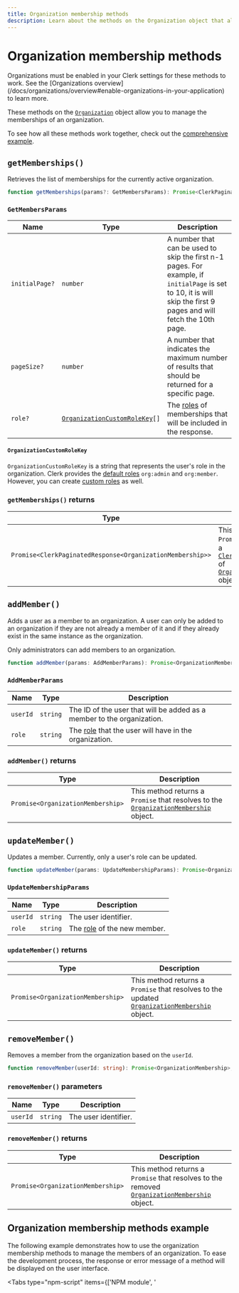 ```yaml
---
title: Organization membership methods
description: Learn about the methods on the Organization object that allow you to manage the members of an organization.
---
```


# Organization membership methods

<Callout type="warning">
  Organizations must be enabled in your Clerk settings for these methods to work. See the [Organizations overview](/docs/organizations/overview#enable-organizations-in-your-application) to learn more.
</Callout>

These methods on the [`Organization`](/docs/references/javascript/organization/organization) object allow you to manage the memberships of an organization.

To see how all these methods work together, check out the [comprehensive example](#organization-membership-methods-example).

## `getMemberships()`

Retrieves the list of memberships for the currently active organization.

```typescript
function getMemberships(params?: GetMembersParams): Promise<ClerkPaginatedResponse<OrganizationMembership>>;
```

### `GetMembersParams`

| Name | Type | Description |
| --- | --- | --- |
| `initialPage?` | `number` | A number that can be used to skip the first n-1 pages. For example, if `initialPage` is set to 10, it is will skip the first 9 pages and will fetch the 10th page. |
| `pageSize?` | `number` | A number that indicates the maximum number of results that should be returned for a specific page. |
| `role?` | <code>[OrganizationCustomRoleKey](#organization-custom-role-key)[]</code> | The [roles](/docs/organizations/roles-permissions) of memberships that will be included in the response. |

#### `OrganizationCustomRoleKey`

`OrganizationCustomRoleKey` is a string that represents the user's role in the organization. Clerk provides the [default roles](/docs/organizations/roles-permissions#default-roles) `org:admin` and `org:member`. However, you can create [custom roles](/docs/organizations/create-roles-permissions) as well.

### `getMemberships()` returns

| Type | Description |
| --- | --- |
| `Promise<ClerkPaginatedResponse<OrganizationMembership>>` | This method returns a `Promise` that resolves to a [`ClerkPaginatedResponse`][pag-ref] of [`OrganizationMembership`][org-mem-ref] objects. |

## `addMember()`

Adds a user as a member to an organization. A user can only be added to an organization if they are not already a member of it and if they already exist in the same instance as the organization.

Only administrators can add members to an organization.

```typescript
function addMember(params: AddMemberParams): Promise<OrganizationMembership>;
```

### `AddMemberParams`

| Name | Type | Description |
| --- | --- | --- |
| `userId` | `string` | The ID of the user that will be added as a member to the organization. |
| `role` | `string` | The [role](/docs/organizations/roles-permissions) that the user will have in the organization. |

### `addMember()` returns

| Type | Description |
| --- | --- |
| `Promise<OrganizationMembership>` | This method returns a `Promise` that resolves to the [`OrganizationMembership`][org-mem-ref] object. |

## `updateMember()`

Updates a member. Currently, only a user's role can be updated.

```typescript
function updateMember(params: UpdateMembershipParams): Promise<OrganizationMembership>;
```

### `UpdateMembershipParams`

| Name | Type | Description |
| --- | --- | --- |
| `userId` | `string` | The user identifier. |
| `role` | `string` | The [role](/docs/organizations/roles-permissions) of the new member. |

### `updateMember()` returns

| Type | Description |
| --- | --- |
| `Promise<OrganizationMembership>` | This method returns a `Promise` that resolves to the updated [`OrganizationMembership`][org-mem-ref] object. |

## `removeMember()`

Removes a member from the organization based on the `userId`.

```typescript
function removeMember(userId: string): Promise<OrganizationMembership>;
```

### `removeMember()` parameters

| Name | Type | Description |
| --- | --- | --- |
| `userId` | `string` | The user identifier. |

### `removeMember()` returns

| Type | Description |
| --- | --- |
| `Promise<OrganizationMembership>` | This method returns a `Promise` that resolves to the removed [`OrganizationMembership`][org-mem-ref] object. |

## Organization membership methods example

The following example demonstrates how to use the organization membership methods to manage the members of an organization. To ease the development process, the response or error message of a method will be displayed on the user interface.

<InjectKeys>

<Tabs type="npm-script" items={['NPM module', '<script>']}>
  <Tab>
  For the following example, your HTML file should look like this:

  ```html filename="index.html"
  <!doctype html>
  <html lang="en">
    <head>
      <meta charset="UTF-8" />
      <link rel="icon" type="image/svg+xml" href="/vite.svg" />
      <meta name="viewport" content="width=device-width, initial-scale=1.0" />
      <title>Clerk + JavaScript App</title>
      <style>
        /* Style for the table */
        table {
          border-collapse: collapse; /* Collapse borders into a single border */
          border: 1px solid black; /* Border for the entire table */
        }

        /* Style for table cells */
        td,
        th {
          border: 1px solid black; /* Border for each cell */
          padding: 2px; /* Optional: Add padding to cells */
        }
      </style>
    </head>
    <body>
      <div id="app"></div>

      <p id="error-container" hidden>
        Error:
        <span id="error-message"></span>
      </p>

      <h2>Memberships List</h2>
      <table id="memberships_table">
        <thead>
          <tr>
            <th>User ID</th>
            <th>Identifier</th>
            <th>Role</th>
            <th id="update-role-head" hidden>Update role</th>
            <th id="remove-member-head" hidden>Remove member</th>
          </tr>
        </thead>
        <tbody id="memberships_table_body"></tbody>
      </table>

      <div id="add-member-container">
        <h2>Add member</h2>
        <input id="member-user-id" placeholder="Enter member's user ID" />
        <button id="add-member">Add member</button>
      </div>

      <h2>Response:</p>
      <pre id="response"></pre>

      <script type="module" src="/main.js"></script>
    </body>
  </html>
  ```

  And your JavaScript file should look like this:

  ```js filename="main.js" {13,41,60,79}
  import Clerk from '@clerk/clerk-js';

  // Initialize Clerk with your Clerk publishable key
  const clerk = new Clerk('{{pub_key}}');
  await clerk.load();

  if (clerk.user) {
    // Check for an active organization
    if (clerk.organization) {
      // Render list of organization memberships
      async function renderMemberships(organization, isAdmin) {
        try {
          const memberships = await organization.getMemberships();
          console.log(`getMemberships:`, memberships);

          memberships.map((membership) => {
            const membershipTable = document.getElementById("memberships_table");
            const row = membershipTable.insertRow();
            row.insertCell().textContent = membership.publicUserData.userId;
            row.insertCell().textContent = membership.publicUserData.identifier;
            row.insertCell().textContent = membership.role;

            // Add administrative actions:
            // Add and remove a member, and update a member's role.
            if (isAdmin) {
              // Show add, update, remove member buttons
              document.getElementById("add-member-container").removeAttribute("hidden");
              document.getElementById("update-role-head").removeAttribute("hidden");
              document.getElementById("remove-member-head").removeAttribute("hidden");

              // Get the user ID of the member
              const userId = membership.publicUserData.userId;

              // Update a member's role
              const updateBtn = document.createElement("button");
              updateBtn.textContent = "Change role";
              updateBtn.addEventListener("click", async function (e) {
                e.preventDefault();
                const role =
                  membership.role === "org:admin" ? "org:member" : "org:admin";
                await organization.updateMember({ userId, role })
                  .then((res) => {
                    document.getElementById("response").innerHTML =
                      JSON.stringify(res);
                  })
                  .catch((error) => {
                    document.getElementById("error-container").removeAttribute("hidden");
                    document.getElementById("error-message").innerHTML =
                      error.errors[0].longMessage;
                    console.log("An error occurred:", error.errors);
                  });
              });
              row.insertCell().appendChild(updateBtn);

              // Remove a member
              const removeBtn = document.createElement("button");
              removeBtn.textContent = "Remove";
              removeBtn.addEventListener("click", async function (e) {
                e.preventDefault();
                await organization.removeMember(userId)
                  .then((res) => {
                    document.getElementById("response").innerHTML =
                      JSON.stringify(res);
                  })
                  .catch((error) => {
                    document.getElementById("error-container").removeAttribute("hidden");
                    document.getElementById("error-message").innerHTML =
                      error.errors[0].longMessage;
                    console.log("An error occurred:", error.errors);
                  });
              });
              row.insertCell().appendChild(removeBtn);

              // Add a new member to the organization
              document.getElementById("add-member")
                .addEventListener("click", () => {
                  const userId = document.getElementById("member-user-id").value;

                  organization.addMember({ userId, role: "org:member" })
                    .then((res) => {
                      document.getElementById("response").innerHTML =
                        JSON.stringify(res);
                    })
                    .catch((error) => {
                      document.getElementById("error-container").removeAttribute("hidden");
                      document.getElementById("error-message").innerHTML =
                        error.errors[0].longMessage;
                      console.log("An error occurred:", error.errors);
                    });
                });
            }
          });
        } catch (error) {
          document.getElementById("error-container").removeAttribute("hidden");
          document.getElementById("error-message").innerHTML =
            error.errors[0].longMessage;
          console.log("An error occurred:", error.errors);
        }
      }

      /**
       * Checks if a user is an admin of the
       * currently active organization and
       * renders the organization's memberships.
       */
      async function checkAdminAndRenderMemberships() {
        const organizationId = clerk.organization.id;

        const organizationMemberships =
          await clerk.user.getOrganizationMemberships();

        const currentMembership = organizationMemberships.find(
          (membership) => membership.organization.id === organizationId
        );
        const currentOrganization = currentMembership.organization;

        if (!currentOrganization) {
          return;
        }
        const isAdmin = currentMembership.role === "org:admin";

        console.log(`Organization:`, currentOrganization);

        renderMemberships(currentOrganization, isAdmin);
      }

      checkAdminAndRenderMemberships();
    } else {
      // If there is no active organization,
      // mount Clerk's <OrganizationSwitcher />
      // to allow the user to set an organization as active
      document.getElementById("app").innerHTML = `
        <h2>Select an organization to set it as active</h2>
        <div id="org-switcher"></div>
      `;

      const orgSwitcherDiv = document.getElementById("org-switcher");

      clerk.mountOrganizationSwitcher(orgSwitcherDiv);
    }
  } else {
    document.getElementById("app").innerHTML = `
      <div id="sign-in"></div>
    `;

    const signInDiv = document.getElementById("sign-in");

    clerk.mountSignIn(signInDiv);
  }
  ```
  </Tab>

  <Tab>
  ```html filename="index.html" {74,102,121,140}
  <!doctype html>
  <html lang="en">
    <head>
      <meta charset="UTF-8" />
      <link rel="icon" type="image/svg+xml" href="/vite.svg" />
      <meta name="viewport" content="width=device-width, initial-scale=1.0" />
      <title>Clerk + JavaScript App</title>
      <style>
        /* Style for the table */
        table {
          border-collapse: collapse; /* Collapse borders into a single border */
          border: 1px solid black; /* Border for the entire table */
        }

        /* Style for table cells */
        td,
        th {
          border: 1px solid black; /* Border for each cell */
          padding: 2px; /* Optional: Add padding to cells */
        }
      </style>
    </head>
    <body>
      <div id="app"></div>

      <p id="error-container" hidden>
        Error:
        <span id="error-message"></span>
      </p>

      <h2>Memberships List</h2>
      <table id="memberships_table">
        <thead>
          <tr>
            <th>User ID</th>
            <th>Identifier</th>
            <th>Role</th>
            <th id="update-role-head" hidden>Update role</th>
            <th id="remove-member-head" hidden>Remove member</th>
          </tr>
        </thead>
        <tbody id="memberships_table_body"></tbody>
      </table>

      <div id="add-member-container">
        <h2>Add member</h2>
        <input id="member-user-id" placeholder="Enter member's user ID" />
        <button id="add-member">Add member</button>
      </div>

      <h2>Response:</p>
      <pre id="response"></pre>

      <!-- Initialize Clerk with your
      Clerk Publishable key and Frontend API URL -->
      <script
        async
        crossorigin="anonymous"
        data-clerk-publishable-key="{{pub_key}}"
        src="https://{{fapi_url}}/npm/@clerk/clerk-js@latest/dist/clerk.browser.js"
        type="text/javascript"
      ></script>

      <script>
        window.addEventListener("load", async function () {
          await Clerk.load();

          if (Clerk.user) {
            // Check for an active organization
            if (Clerk.organization) {
              // Render list of organization memberships
              async function renderMemberships(organization, isAdmin) {
                try {
                  const memberships = await organization.getMemberships();
                  console.log(`getMemberships:`, memberships);

                  memberships.map((membership) => {
                    const membershipTable = document.getElementById("memberships_table");
                    const row = membershipTable.insertRow();
                    row.insertCell().textContent = membership.publicUserData.userId;
                    row.insertCell().textContent = membership.publicUserData.identifier;
                    row.insertCell().textContent = membership.role;

                    // Add administrative actions:
                    // Add and remove a member, and update a member's role.
                    if (isAdmin) {
                      // Show add, update, remove member buttons
                      document.getElementById("add-member-container").removeAttribute("hidden");
                      document.getElementById("update-role-head").removeAttribute("hidden");
                      document.getElementById("remove-member-head").removeAttribute("hidden");

                      // Get the user ID of the member
                      const userId = membership.publicUserData.userId;

                      // Update a member's role
                      const updateBtn = document.createElement("button");
                      updateBtn.textContent = "Change role";
                      updateBtn.addEventListener("click", async function (e) {
                        e.preventDefault();
                        const role =
                          membership.role === "org:admin" ? "org:member" : "org:admin";
                        await organization.updateMember({ userId, role })
                          .then((res) => {
                            document.getElementById("response").innerHTML =
                              JSON.stringify(res);
                          })
                          .catch((error) => {
                            document.getElementById("error-container").removeAttribute("hidden");
                            document.getElementById("error-message").innerHTML =
                              error.errors[0].longMessage;
                            console.log("An error occurred:", error.errors);
                          });
                      });
                      row.insertCell().appendChild(updateBtn);

                      // Remove a member
                      const removeBtn = document.createElement("button");
                      removeBtn.textContent = "Remove";
                      removeBtn.addEventListener("click", async function (e) {
                        e.preventDefault();
                        await organization.removeMember(userId)
                          .then((res) => {
                            document.getElementById("response").innerHTML =
                              JSON.stringify(res);
                          })
                          .catch((error) => {
                            document.getElementById("error-container").removeAttribute("hidden");
                            document.getElementById("error-message").innerHTML =
                              error.errors[0].longMessage;
                            console.log("An error occurred:", error.errors);
                          });
                      });
                      row.insertCell().appendChild(removeBtn);

                      // Add a new member to the organization
                      document.getElementById("add-member")
                        .addEventListener("click", () => {
                          const userId = document.getElementById("member-user-id").value;

                          organization.addMember({ userId, role: "org:member" })
                          .then((res) => {
                            document.getElementById("response").innerHTML =
                              JSON.stringify(res);
                          })
                          .catch((error) => {
                            document.getElementById("error-container").removeAttribute("hidden");
                            document.getElementById("error-message").innerHTML =
                              error.errors[0].longMessage;
                            console.log("An error occurred:", error.errors);
                          });
                        });
                    }
                  });
                } catch (error) {
                  document.getElementById("error-container").removeAttribute("hidden");
                  document.getElementById("error-message").innerHTML =
                    error.errors[0].longMessage;
                  console.log("An error occurred:", error.errors);
                }
              }

              /**
              * Checks if a user is an admin of the
              * currently active organization and
              * renders the organization's memberships.
              */
              async function checkAdminAndRenderMemberships() {
                const organizationId = Clerk.organization.id;

                const organizationMemberships =
                  await Clerk.user.getOrganizationMemberships();

                const currentMembership = organizationMemberships.find(
                  (membership) => membership.organization.id === organizationId
                );
                const currentOrganization = currentMembership.organization;

                if (!currentOrganization) {
                  return;
                }
                const isAdmin = currentMembership.role === "org:admin";

                console.log(`Organization:`, currentOrganization);

                renderMemberships(currentOrganization, isAdmin);
              }

              checkAdminAndRenderMemberships();
            } else {
              // If there is no active organization,
              // mount Clerk's <OrganizationSwitcher />
              // to allow the user to set an organization as active
              document.getElementById("app").innerHTML = `
                <h2>Select an organization to set it as active</h2>
                <div id="org-switcher"></div>
              `;

              const orgSwitcherDiv = document.getElementById("org-switcher");

              Clerk.mountOrganizationSwitcher(orgSwitcherDiv);
            }
          } else {
            document.getElementById("app").innerHTML = `
              <div id="sign-in"></div>
            `;

            const signInDiv = document.getElementById("sign-in");

            Clerk.mountSignIn(signInDiv);
          }
        });
      </script>
    </body>
  </html>
  ```
  </Tab>
</Tabs>

</InjectKeys>

[pag-ref]: /docs/references/javascript/types/clerk-paginated-response
[org-mem-ref]: /docs/references/javascript/organization-membership
